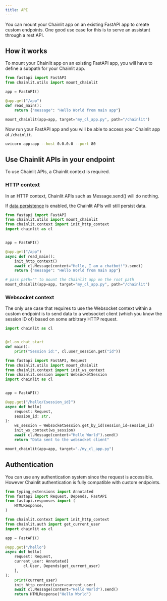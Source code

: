 ```yaml
---
title: API
---
```


You can mount your Chainlit app on an existing FastAPI app to create custom endpoints.
One good use case for this is to serve an assistant through a rest API.

## How it works

To mount your Chainlit app on an existing FastAPI app, you will have to define a subpath for your Chainlit app.

```python app.py
from fastapi import FastAPI
from chainlit.utils import mount_chainlit

app = FastAPI()

@app.get("/app")
def read_main():
    return {"message": "Hello World from main app"}

mount_chainlit(app=app, target="my_cl_app.py", path="/chainlit")
```

Now run your FastAPI app and you will be able to access your Chainlit app at `/chainlit`.

```bash
uvicorn app:app --host 0.0.0.0 --port 80
```

## Use Chainlit APIs in your endpoint

To use Chainlit APIs, a Chainlit context is required.

### HTTP context

In an HTTP context, Chainlit APIs such as Message.send() will do nothing.

If [data persistence](/data-persistence/overview) is enabled, the Chainlit APIs will still persist data.

```python
from fastapi import FastAPI
from chainlit.utils import mount_chainlit
from chainlit.context import init_http_context
import chainlit as cl


app = FastAPI()

@app.get("/app")
async def read_main():
    init_http_context()
    await cl.Message(content="Hello, I am a chatbot!").send()
    return {"message": "Hello World from main app"}

# pass path="" to mount the Chainlit app on the root path
mount_chainlit(app=app, target="my_cl_app.py", path="/chainlit")
```

### Websocket context

The only use case that requires to use the Websocket context within a custom endpoint is to send data to a websocket client (which you know the session ID of) based on some arbitrary HTTP request.

```py my_cl_app
import chainlit as cl


@cl.on_chat_start
def main():
    print("Session id:", cl.user_session.get("id"))
```

```py main
from fastapi import FastAPI, Request
from chainlit.utils import mount_chainlit
from chainlit.context import init_ws_context
from chainlit.session import WebsocketSession
import chainlit as cl


app = FastAPI()

@app.get("/hello/{session_id}")
async def hello(
    request: Request,
    session_id: str,
):
    ws_session = WebsocketSession.get_by_id(session_id=session_id)
    init_ws_context(ws_session)
    await cl.Message(content="Hello World").send()
    return "Data sent to the websocket client"

mount_chainlit(app=app, target="./my_cl_app.py")
```

## Authentication

You can use any authentication system since the request is accessible.
However Chainlit authentication is fully compatible with custom endpoints.

```py
from typing_extensions import Annotated
from fastapi import Request, Depends, FastAPI
from fastapi.responses import (
    HTMLResponse,
)

from chainlit.context import init_http_context
from chainlit.auth import get_current_user
import chainlit as cl

app = FastAPI()

@app.get("/hello")
async def hello(
    request: Request,
    current_user: Annotated[
        cl.User, Depends(get_current_user)
    ],
):
    print(current_user)
    init_http_context(user=current_user)
    await cl.Message(content="Hello World").send()
    return HTMLResponse("Hello World")
```